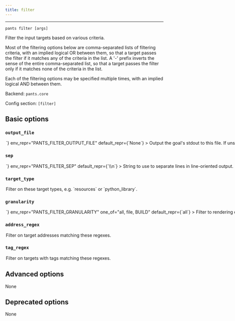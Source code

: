 ```yaml
---
title: filter
---
```



---

```
pants filter [args]
```

Filter the input targets based on various criteria.

Most of the filtering options below are comma-separated lists of filtering criteria, with an implied logical OR between them, so that a target passes the filter if it matches any of the criteria in the list. A &#x27;-&#x27; prefix inverts the sense of the entire comma-separated list, so that a target passes the filter only if it matches none of the criteria in the list.

Each of the filtering options may be specified multiple times, with an implied logical AND between them.

Backend: <span className="color--primary">`pants.core`</span>

Config section: <span className="color--primary">`[filter]`</span>

<span className={styles.options}>

## Basic options

### `output_file`

<Option
  cli_repr={`--filter-output-file=<path>`}
  env_repr="PANTS_FILTER_OUTPUT_FILE"
  default_repr={`None`}
>
  Output the goal&#x27;s stdout to this file. If unspecified, outputs to stdout.
</Option>

### `sep`

<Option
  cli_repr={`--filter-sep=<separator>`}
  env_repr="PANTS_FILTER_SEP"
  default_repr={`\\n`}
>
  String to use to separate lines in line-oriented output.
</Option>

### `target_type`

<Option
  cli_repr={`--filter-target-type="[[+-]type1,type2,..., [+-]type1,type2,..., ...]"`}
  env_repr="PANTS_FILTER_TARGET_TYPE"
  default_repr={`[]`}
>
  Filter on these target types, e.g. `resources` or `python_library`.
</Option>

### `granularity`

<Option
  cli_repr={`--filter-granularity=<TargetGranularity>`}
  env_repr="PANTS_FILTER_GRANULARITY"
  one_of="all, file, BUILD"
  default_repr={`all`}
>
  Filter to rendering only targets declared in BUILD files, only file-level
  targets, or all targets.
</Option>

### `address_regex`

<Option
  cli_repr={`--filter-address-regex="[[+-]regex1,regex2,..., [+-]regex1,regex2,..., ...]"`}
  env_repr="PANTS_FILTER_ADDRESS_REGEX"
  default_repr={`[]`}
>
  Filter on target addresses matching these regexes.
</Option>

### `tag_regex`

<Option
  cli_repr={`--filter-tag-regex="[[+-]regex1,regex2,..., [+-]regex1,regex2,..., ...]"`}
  env_repr="PANTS_FILTER_TAG_REGEX"
  default_repr={`[]`}
>
  Filter on targets with tags matching these regexes.
</Option>

## Advanced options

None

## Deprecated options

None

</span>

